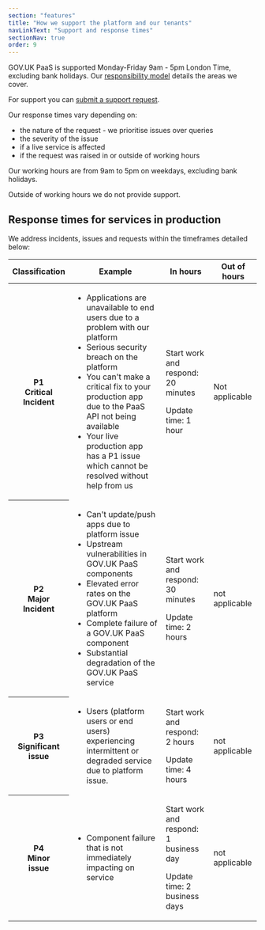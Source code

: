 ```yaml
---
section: "features"
title: "How we support the platform and our tenants"
navLinkText: "Support and response times"
sectionNav: true
order: 9
---
```


GOV.UK PaaS is supported Monday-Friday 9am - 5pm London Time, excluding bank holidays. Our [responsibility model](https://docs.cloud.service.gov.uk/responsibility_model.html) details the areas we cover.

For support you can [submit a support request](https://admin.london.cloud.service.gov.uk/support).

Our response times vary depending on:

- the nature of the request - we prioritise issues over queries
- the severity of the issue
- if a live service is affected
- if the request was raised in or outside of working hours

Our working hours are from 9am to 5pm on weekdays, excluding bank holidays. 

Outside of working hours we do not provide support.

## Response times for services in production

We address incidents, issues and requests within the timeframes detailed below:

<table className="govuk-table">
  <thead className="govuk-table__head">
    <tr className="govuk-table__row">
      <th className="govuk-table__cell">Classification</th>
      <th className="govuk-table__cell">Example</th>
      <th className="govuk-table__cell">In hours</th>
      <th className="govuk-table__cell">Out of hours</th>
    </tr>
  </thead>
  <tbody className="govuk-table__body">
    <tr className="govuk-table__row">
      <th scope="row" className="govuk-table__cell">P1<br/>Critical<br/>Incident</th>
      <td className="govuk-table__cell">
        <ul className="govuk-list govuk-list--bullet">
          <li className="govuk-body-s">Applications are unavailable to end users due to a problem with our platform</li>
          <li className="govuk-body-s">Serious security breach on the platform</li>
          <li className="govuk-body-s">You can't make a critical fix to your production app due to the PaaS API not being available</li>
          <li className="govuk-body-s">Your live production app has a P1 issue which cannot be resolved without help from us</li>
        </ul>
      </td>
      <td className="govuk-table__cell">
        <p className="govuk-body-s">Start work and respond: 20 minutes</p>
        <p className="govuk-body-s">Update time: 1 hour</p>
      </td>
      <td className="govuk-table__cell">
        <p className="govuk-body-s">Not applicable</p>
      </td>
    </tr>
    <tr className="govuk-table__row">
      <th scope="row" className="govuk-table__cell">P2<br/>Major<br/>Incident</th>
      <td className="govuk-table__cell">
        <ul className="govuk-list govuk-list--bullet">
          <li className="govuk-body-s">Can't update/push apps due to platform issue</li>
          <li className="govuk-body-s">Upstream vulnerabilities in GOV.UK PaaS components</li>
          <li className="govuk-body-s">Elevated error rates on the GOV.UK PaaS platform</li>
          <li className="govuk-body-s">Complete failure of a GOV.UK PaaS component</li>
          <li className="govuk-body-s">Substantial degradation of the GOV.UK PaaS service</li>
        </ul>
      </td>
      <td className="govuk-table__cell">
        <p className="govuk-body-s">Start work and respond: 30 minutes</p>
        <p className="govuk-body-s">Update time: 2 hours</p>
      </td>
      <td className="govuk-table__cell">
        <span className="govuk-visually-hidden">not applicable</span>
      </td>
    </tr>
    <tr className="govuk-table__row">
      <th scope="row" className="govuk-table__cell">P3<br/>Significant<br/>issue</th>
      <td className="govuk-table__cell">
        <ul className="govuk-list govuk-list--bullet">
          <li className="govuk-body-s">Users (platform users or end users) experiencing intermittent or degraded service due to platform issue.</li>
        </ul>
      </td>
      <td className="govuk-table__cell">
        <p className="govuk-body-s">Start work and respond: 2 hours</p>
        <p className="govuk-body-s">Update time: 4 hours</p>
      </td>
      <td className="govuk-table__cell">
        <span className="govuk-visually-hidden">not applicable</span>
      </td>
    </tr>
    <tr className="govuk-table__row">
      <th scope="row" className="govuk-table__cell">P4<br/>Minor<br/>issue</th>
      <td className="govuk-table__cell">
        <ul className="govuk-list govuk-list--bullet">
          <li className="govuk-body-s">Component failure that is not immediately impacting on service</li>
        </ul>
      </td>
      <td className="govuk-table__cell">
        <p className="govuk-body-s">Start work and respond: 1 business day</p>
        <p className="govuk-body-s">Update time: 2 business days</p>
      </td>
      <td className="govuk-table__cell">
        <span className="govuk-visually-hidden">not applicable</span>
      </td>
    </tr>
  </tbody>
</table>
